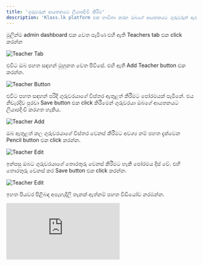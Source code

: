 ```yaml
---
title: 'ගුරුවරුන් ආයතනයට ලියාපදිංචි කිරීම'
description: 'Klass.lk platform එක භාවිතා කරන ඔබගේ ආයතනයට ගුරුවරුන් ඇතුළත් කරගන්නේ කෙසේද?'
---
```


මුලින්ම admin dashboard එක වෙත පැමිණ එහි ඇති Teachers tab එක click කරන්න

![Teacher Tab](/images/klass-work/teacher-tab.png)

එවිට ඔබ පහත සඳහන් මුහුනත වෙත පිවිසේ. එහි ඇති Add Teacher button එක කරන්න.

![Teacher Button](/images/klass-work/teacher-button.png)

එවිට පහත සඳහන් පරිදි ගුරුවරයාගේ විස්තර ඇතුළත් කිරීමට පෝරමයක් පැමිනේ. එය නිවැරදිව පුරවා Save button එක click කිරීමෙන් ගුරුවරයා ඔබගේ ආයතනයට ලියාපදිංචි කරගත හැකිය.

![Teacher Add](/images/klass-work/teacher-form.png)

ඔබ ඇතුළත් කල ගුරුවරයාගේ විස්තර වෙනස් කිරීමට අවශ්‍ය නම් පහත දැක්වෙන Pencil button එක click කරන්න.

![Teacher Edit](/images/klass-work/teacher-edit-button.png)

ඉන්පසු ඔබට ගුරුවරයාගේ තොරතුරු වෙනස් කිරීමට හැකි පෝරමය දිස් වේ. එහි තොරතුරු වෙනස් කර Save button එක click කරන්න.

![Teacher Edit](/images/klass-work/teacher-edit.png)

ඉහත පියවර පිළිබඳ අපැහැදිලි තැනක් ඇත්නම් පහත වීඩියෝව නරඹන්න.

<iframe 
    className="w-full aspect-video rounded-md" 
    src="https://www.youtube.com/embed/eDsVrUQXYsk?si=Jh9S8XjYMU4DjTmg" 
    title="YouTube video player" 
    frameBorder="0" 
    allow="accelerometer; autoplay; clipboard-write; encrypted-media; gyroscope; picture-in-picture" 
    allowFullScreen >
</iframe>


